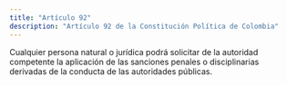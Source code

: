 ```yaml
---
title: "Artículo 92"
description: "Artículo 92 de la Constitución Política de Colombia"
---
```


Cualquier persona natural o jurídica podrá solicitar de la autoridad competente la aplicación de las sanciones penales o disciplinarias derivadas de la conducta de las autoridades públicas.
